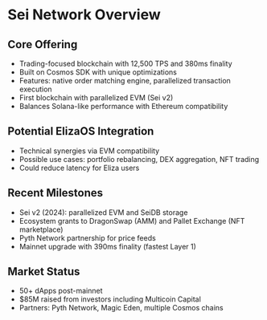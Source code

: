# Sei Network Overview

## Core Offering

- Trading-focused blockchain with 12,500 TPS and 380ms finality
- Built on Cosmos SDK with unique optimizations
- Features: native order matching engine, parallelized transaction execution
- First blockchain with parallelized EVM (Sei v2)
- Balances Solana-like performance with Ethereum compatibility

## Potential ElizaOS Integration

- Technical synergies via EVM compatibility
- Possible use cases: portfolio rebalancing, DEX aggregation, NFT trading
- Could reduce latency for Eliza users

## Recent Milestones

- Sei v2 (2024): parallelized EVM and SeiDB storage
- Ecosystem grants to DragonSwap (AMM) and Pallet Exchange (NFT marketplace)
- Pyth Network partnership for price feeds
- Mainnet upgrade with 390ms finality (fastest Layer 1)

## Market Status

- 50+ dApps post-mainnet
- $85M raised from investors including Multicoin Capital
- Partners: Pyth Network, Magic Eden, multiple Cosmos chains
